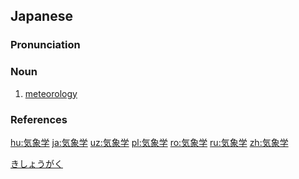 {{also|氣象學|气象学}}
==Japanese==
{{wikipedia|lang=ja}}
{{ja-kanjitab|yomi=o|き|しょう|がく}}

===Pronunciation===
{{ja-pron|きしょうがく|acc=2|acc_ref=DJR,NHK|dev=1|y=ko}}

===Noun===
{{ja-noun|きしょうがく|hhira=きしやうがく}}

# [[meteorology]]

===References===
<references/>

[[Category:ja:Meteorology|きしょうがく]]

[[hu:気象学]]
[[ja:気象学]]
[[uz:気象学]]
[[pl:気象学]]
[[ro:気象学]]
[[ru:気象学]]
[[zh:気象学]]